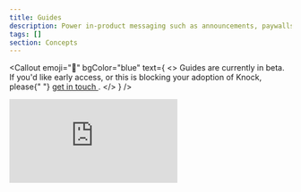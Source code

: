 ```yaml
---
title: Guides
description: Power in-product messaging such as announcements, paywalls, and banners using your own components.
tags: []
section: Concepts
---
```


<Callout
  emoji="🚧"
  bgColor="blue"
  text={
    <>
      Guides are currently in beta. If you'd like early access, or this is
      blocking your adoption of Knock, please{" "}
      <a href="mailto:support@knock.app?subject=Guides%20beta%20access">
        get in touch
      </a>
      .
    </>
  }
/>

<div style={{ position: "relative", paddingBottom: "56.25%", height: 0 }}>
  <iframe
    src="https://www.youtube.com/embed/k0pfnmqTzRA?si=mTLsLnRmxF9Xpirc"
    frameBorder="0"
    allowFullScreen
    style={{
      position: "absolute",
      top: 0,
      left: 0,
      width: "100%",
      height: "100%",
    }}
  />
</div>

## An overview

Guides enable you to power in-product messaging, everything from paywalls and badges, to one-time announcements and banners, using your own components. Your engineering team controls the UI via a new API, while your content team manages content, targeting, and activation rules in the Knock dashboard.

Guides are reactive and data-driven. At runtime, you can pass data from your app into a guide to influence both its content and targeting. For example, you might show a guide only when `currentProject.assetCount` exceeds 25. The API evaluates the current user and returns any eligible guides, enabling personalized, real-time experiences for your users.

## Learn more

To learn more about Knock guides and how you can use them to power activate, engage, and retain users, go to our [Guides overview](/in-app-ui/guides/overview).
